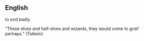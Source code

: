 ==English==

to end badly.

"These elves and half-elves and wizards, they would come to grief perhaps." (Tolkein)